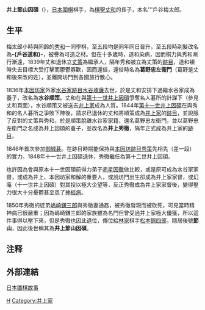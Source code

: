 '''井上節山因碩'''（{{bd|1820年||1856年|catIdx=H}}），[[日本|日本]][[圍棋|圍棋]]棋手，為[[第十二世本因坊丈和|棋聖丈和]]的長子，本名'''戶谷梅太郎。
==生平==
梅太郎小時與同齡的[[第十四世本因坊秀和|秀和]]一同學棋，至五段均是同年同日晉升，至五段時剃髮改名為'''-{戶谷道和}-'''{{noteTag|當時高段棋士多會剃髮，尤其上手以上的棋手剃髮為規定}}，被譽為可造之材。但在十多歲時，道和染病，因而棋力與秀和漸行漸遠，1839年丈和退休立[[第十三是本因坊丈策|丈策]]為繼承人，隔年秀和被立為丈策的[[跡目|跡目]]，道和頓時失去目標大受打擊而鬱鬱寡歡，因而還俗，還俗時名為'''葛野忠左衛門'''（葛野是丈和後來改的姓），並離開坊門到各國旅行散心。

1836年[[本因坊家|本因坊家]]外家[[水谷家|水谷家]][[跡目|跡目]][[水谷琢廉|水谷琢廉]]去世，於是丈和安排下過繼水谷家成為養子，改名為'''水谷順策'''。丈和在與[[第十一世井上因碩|第十一世井上因碩]]爭奪名人碁所的計謀下（參見丈和頁面），水谷順策又被送去[[井上家|井上家]]成為人質。1844年[[第十一世井上因碩|第十一世井上因碩]]在與秀和的名人碁所之爭敗下陣後，請求已退休的丈和將順策成為[[井上家|井上家]]的[[跡目|跡目]]，並說服了反對的丈策與秀和，於是順策脫離水谷家家籍，還名葛野忠左衛門，並以葛野忠左衛門之名成為井上因碩的養子，並改名為'''井上秀徹'''，隔年正式成為井上家的[[跡目|跡目]]。

1846年首次參加[[御城碁|御城碁]]。在跡目時期能保持與[[本因坊秀策|本因坊跡目秀策]]先相先（差一段）的實力。1848年十一世井上因碩退休，秀徹繼任為第十二世井上因碩。

也許因為會與原本十一世因碩前得力弟子[[赤星因徹|赤星因徹]]{{noteTag|因徹在世時棋力上手，但是實力達準名人以上；在丈和當上名人碁所後，因碩派因徹向丈和挑戰，但卻輸棋吐血而死，被認為是棋界大損失}}做比較，或是原可成為水谷家家督，或成為井上、本因坊家和解的重要人，或說坊門出生卻成為井上家家督，或幻庵（十一世井上因碩）對其投以極大企望等，反正秀徹成為井上家家督後，變得壓力很大十分憂鬱甚至患了[[神經病|神經病]]。

1850年秀徹的徒弟[[嶋崎鎌三郎|嶋崎鎌三郎]]與秀徹妻通姦，被秀徹發現而被砍死，可見當時精神病已很嚴重；因為嶋崎鎌三郎的家族雖為名門但曾受過井上家極大優獲，所以這件事得以壓下來，但是秀徹也因此退位，傳位給[[林家_(圍棋)|林家]]棋手[[第十三世井上因碩|松本錦四郎]]，隱居後號'''節山'''，因此後世稱其為'''井上節山因碩'''。

==注释==
{{noteFoot}}

== 外部連結 ==
[https://web.archive.org/web/20150418000611/http://www.flygo.net/history/jhistory/jhistory_index.html 日本圍棋故事]

{{井上家}}

[[Category:江戶時代圍棋棋手|H]]
[[Category:井上家|Category:井上家]]